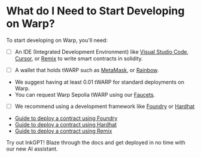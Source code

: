 
# What do I Need to Start Developing on Warp?

To start developing on Warp, you'll need:

- [ ] An IDE (Integrated Development Environment) like [Visual Studio Code](https://code.visualstudio.com/), [Cursor](https://cursor.sh/), or [Remix](https://remix.ethereum.org/) to write smart contracts in solidity.

- [ ] A wallet that holds tWARP such as  [MetaMask](https://metamask.io/), or [Rainbow](https://rainbow.me/).

- We suggest having at least 0.01 tWARP for standard deployments on Warp.
- You can request Warp Sepolia tWARP using our [Faucets](/tools/faucets).

- [ ] We recommend using a development framework like [Foundry](https://github.com/foundry-rs/foundry) or [Hardhat](https://hardhat.org/)

- [Guide to deploy a contract using Foundry](/build/tutorials/deploying-a-smart-contract/foundry)
- [Guide to deploy a contract using Hardhat](/build/tutorials/deploying-a-smart-contract/hardhat)
- [Guide to deploy a contract using Remix](/build/tutorials/deploying-a-smart-contract/remix)

<Callout type="info" emoji="ℹ️">
  Try out InkGPT! Blaze through the docs and get deployed in no time with our
  new AI assistant.
</Callout>
